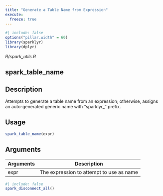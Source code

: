 ```yaml
---
title: "Generate a Table Name from Expression"
execute:
  freeze: true
---
```


```r
#| include: false
options("pillar.width" = 60)
library(sparklyr) 
library(dplyr)
```

*R/spark_utils.R*

## spark_table_name

## Description
Attempts to generate a table name from an expression; otherwise, assigns an auto-generated generic name with "sparklyr_" prefix. 


## Usage
```r
spark_table_name(expr) 
```

## Arguments
|Arguments|Description|
|---|---|
| expr | The expression to attempt to use as name |








```r
#| include: false
spark_disconnect_all()
```
